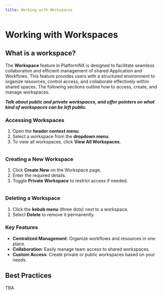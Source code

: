 ```yaml
---
title: Working with Workspaces
---
```


# Working with Workspaces

## What is a workspace?

The **Workspace** feature in PlatformNX is designed to facilitate seamless collaboration and efficient management of shared Application and Workflows. This feature provides users with a structured environment to organize resources, control access, and collaborate effectively within shared spaces. The following sections outline how to access, create, and manage workspaces.

_**Talk about public and private workspaces, and offer pointers on what kind of workspaces can be left public.**_

### Accessing Workspaces

1. Open the **header context menu**.
2. Select a workspace from the **dropdown menu**.
3. To view all workspaces, click **View All Workspaces**.

<figure>
  <img src="/img/assets/Accessing-Workspace.gif" alt=""></img>
  <figcaption></figcaption>
</figure>

### Creating a New Workspace

1. Click **Create New** on the Workspace page.
2. Enter the required details.
3. Toggle **Private Workspace** to restrict access if needed.

<figure>
  <img src="/img/assets/Create-a-workspace.gif" alt=""></img>
  <figcaption></figcaption>
</figure>

### Deleting a Workspace

1. Click the **kebab menu** (three dots) next to a workspace.
2. Select **Delete** to remove it permanently.

### Key Features

- **Centralized Management**: Organize workflows and resources in one place.
- **Collaboration**: Easily manage team access to shared workspaces.
- **Custom Access**: Create private or public workspaces based on your needs.

## Best Practices

TBA

[\
](https://ivoyant-1.gitbook.io/workspace-components/workflow-components/workspaces/create-a-workspace)
